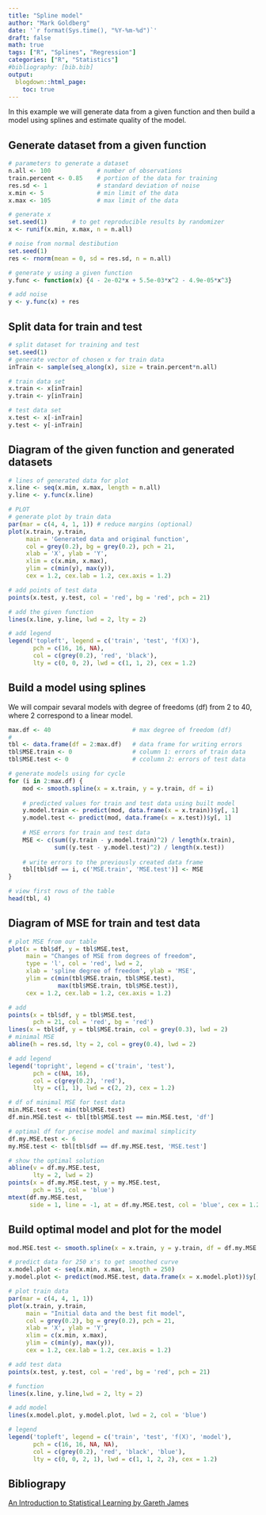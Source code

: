 ```yaml
---
title: "Spline model"
author: "Mark Goldberg"
date: '`r format(Sys.time(), "%Y-%m-%d")`'
draft: false
math: true
tags: ["R", "Splines", "Regression"]
categories: ["R", "Statistics"]
#bibliography: [bib.bib]
output:
  blogdown::html_page:
    toc: true
---
```


In this example we will generate data from a given function and then build a model using splines and estimate quality of the model.

## Generate dataset from a given function

```R
# parameters to generate a dataset
n.all <- 100             # number of observations
train.percent <- 0.85    # portion of the data for training
res.sd <- 1              # standard deviation of noise
x.min <- 5               # min limit of the data
x.max <- 105             # max limit of the data

# generate x
set.seed(1)       # to get reproducible results by randomizer
x <- runif(x.min, x.max, n = n.all)

# noise from normal destibution
set.seed(1)
res <- rnorm(mean = 0, sd = res.sd, n = n.all)

# generate y using a given function
y.func <- function(x) {4 - 2e-02*x + 5.5e-03*x^2 - 4.9e-05*x^3}

# add noise
y <- y.func(x) + res
```

## Split data for train and test

```R
# split dataset for training and test
set.seed(1)
# generate vector of chosen x for train data
inTrain <- sample(seq_along(x), size = train.percent*n.all)

# train data set
x.train <- x[inTrain]
y.train <- y[inTrain]

# test data set
x.test <- x[-inTrain]
y.test <- y[-inTrain]
```

## Diagram of the given function and generated datasets
```R
# lines of generated data for plot
x.line <- seq(x.min, x.max, length = n.all)
y.line <- y.func(x.line)

# PLOT
# generate plot by train data
par(mar = c(4, 4, 1, 1)) # reduce margins (optional)
plot(x.train, y.train,
     main = 'Generated data and original function',
     col = grey(0.2), bg = grey(0.2), pch = 21,
     xlab = 'X', ylab = 'Y', 
     xlim = c(x.min, x.max),
     ylim = c(min(y), max(y)), 
     cex = 1.2, cex.lab = 1.2, cex.axis = 1.2)

# add points of test data
points(x.test, y.test, col = 'red', bg = 'red', pch = 21)

# add the given function
lines(x.line, y.line, lwd = 2, lty = 2)

# add legend
legend('topleft', legend = c('train', 'test', 'f(X)'),
       pch = c(16, 16, NA), 
       col = c(grey(0.2), 'red', 'black'),  
       lty = c(0, 0, 2), lwd = c(1, 1, 2), cex = 1.2)
```

## Build a model using splines
We will compair sevaral models with degree of freedoms (df) from 2 to 40, where 2 correspond to a linear model.

```r
max.df <- 40                       # max degree of freedom (df)
# 
tbl <- data.frame(df = 2:max.df)   # data frame for writing errors
tbl$MSE.train <- 0                 # column 1: errors of train data
tbl$MSE.test <- 0                  # сcolumn 2: errors of test data

# generate models using for cycle
for (i in 2:max.df) {
    mod <- smooth.spline(x = x.train, y = y.train, df = i)
    
    # predicted values for train and test data using built model
    y.model.train <- predict(mod, data.frame(x = x.train))$y[, 1]
    y.model.test <- predict(mod, data.frame(x = x.test))$y[, 1]
    
    # MSE errors for train and test data
    MSE <- c(sum((y.train - y.model.train)^2) / length(x.train),
             sum((y.test - y.model.test)^2) / length(x.test))
    
    # write errors to the previously created data frame
    tbl[tbl$df == i, c('MSE.train', 'MSE.test')] <- MSE
}

# view first rows of the table
head(tbl, 4)
```

## Diagram of MSE for train and test data
```r
# plot MSE from our table
plot(x = tbl$df, y = tbl$MSE.test,
     main = "Changes of MSE from degrees of freedom",
     type = 'l', col = 'red', lwd = 2,
     xlab = 'spline degree of freedom', ylab = 'MSE',
     ylim = c(min(tbl$MSE.train, tbl$MSE.test), 
              max(tbl$MSE.train, tbl$MSE.test)),
     cex = 1.2, cex.lab = 1.2, cex.axis = 1.2)

# add 
points(x = tbl$df, y = tbl$MSE.test,
       pch = 21, col = 'red', bg = 'red')
lines(x = tbl$df, y = tbl$MSE.train, col = grey(0.3), lwd = 2)
# minimal MSE
abline(h = res.sd, lty = 2, col = grey(0.4), lwd = 2)

# add legend
legend('topright', legend = c('train', 'test'),
       pch = c(NA, 16), 
       col = c(grey(0.2), 'red'),  
       lty = c(1, 1), lwd = c(2, 2), cex = 1.2)

# df of minimal MSE for test data
min.MSE.test <- min(tbl$MSE.test)
df.min.MSE.test <- tbl[tbl$MSE.test == min.MSE.test, 'df']

# optimal df for precise model and maximal simplicity
df.my.MSE.test <- 6
my.MSE.test <- tbl[tbl$df == df.my.MSE.test, 'MSE.test']

# show the optimal solution
abline(v = df.my.MSE.test, 
       lty = 2, lwd = 2)
points(x = df.my.MSE.test, y = my.MSE.test, 
       pch = 15, col = 'blue')
mtext(df.my.MSE.test, 
      side = 1, line = -1, at = df.my.MSE.test, col = 'blue', cex = 1.2)
```

## Build optimal model and plot for the model
```r
mod.MSE.test <- smooth.spline(x = x.train, y = y.train, df = df.my.MSE.test)

# predict data for 250 x's to get smoothed curve
x.model.plot <- seq(x.min, x.max, length = 250)
y.model.plot <- predict(mod.MSE.test, data.frame(x = x.model.plot))$y[, 1]

# plot train data
par(mar = c(4, 4, 1, 1))
plot(x.train, y.train,
     main = "Initial data and the best fit model",
     col = grey(0.2), bg = grey(0.2), pch = 21,
     xlab = 'X', ylab = 'Y', 
     xlim = c(x.min, x.max),
     ylim = c(min(y), max(y)), 
     cex = 1.2, cex.lab = 1.2, cex.axis = 1.2)

# add test data
points(x.test, y.test, col = 'red', bg = 'red', pch = 21)

# function
lines(x.line, y.line,lwd = 2, lty = 2)

# add model
lines(x.model.plot, y.model.plot, lwd = 2, col = 'blue')

# legend
legend('topleft', legend = c('train', 'test', 'f(X)', 'model'),
       pch = c(16, 16, NA, NA), 
       col = c(grey(0.2), 'red', 'black', 'blue'),  
       lty = c(0, 0, 2, 1), lwd = c(1, 1, 2, 2), cex = 1.2)
```

## Bibliograpy
[An Introduction to Statistical Learning by Gareth James](http://faculty.marshall.usc.edu/gareth-james/)
